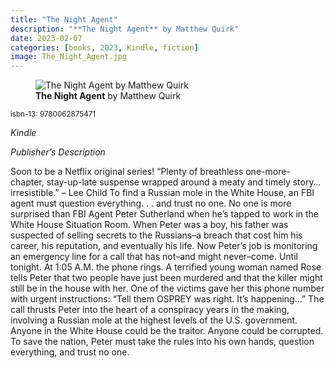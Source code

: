```yaml
---
title: "The Night Agent"
description: "**The Night Agent** by Matthew Quirk"
date: 2023-02-07
categories: [books, 2023, Kindle, fiction]
image: The_Night_Agent.jpg
---
```

![**The Night Agent** by Matthew Quirk](The_Night_Agent.jpg){fig-align="left"}

<sup>isbn-13: 9780062875471</sup>

*Kindle*

*Publisher's Description*

Soon to be a Netflix original series! "Plenty of breathless one-more-
chapter, stay-up-late suspense wrapped around a meaty and timely story...
irresistible." -- Lee Child To find a Russian mole in the White House, an
FBI agent must question everything. . . and trust no one. No one is more
surprised than FBI Agent Peter Sutherland when he's tapped to work in the
White House Situation Room. When Peter was a boy, his father was suspected
of selling secrets to the Russians--a breach that cost him his career, his
reputation, and eventually his life. Now Peter's job is monitoring an
emergency line for a call that has not--and might never--come. Until
tonight. At 1:05 A.M. the phone rings. A terrified young woman named Rose
tells Peter that two people have just been murdered and that the killer
might still be in the house with her. One of the victims gave her this
phone number with urgent instructions: "Tell them OSPREY was right. It's
happening..." The call thrusts Peter into the heart of a conspiracy years
in the making, involving a Russian mole at the highest levels of the U.S.
government. Anyone in the White House could be the traitor. Anyone could be
corrupted. To save the nation, Peter must take the rules into his own
hands, question everything, and trust no one.